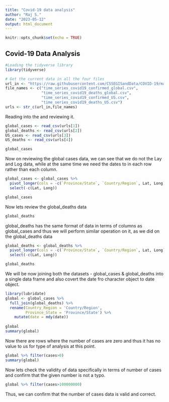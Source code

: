 ```yaml
---
title: "Covid-19 data analysis"
author: "Raj S."
date: "2023-05-12"
output: html_document
---
```


```r
knitr::opts_chunk$set(echo = TRUE)
```

## Covid-19 Data Analysis

```r
#Loading the tidyverse library
library(tidyverse)
```

```r
# Get the current data in all the four files 
url_in <- "https://raw.githubusercontent.com/CSSEGISandData/COVID-19/master/csse_covid_19_data/csse_covid_19_time_series/"
file_names <- c("time_series_covid19_confirmed_global.csv",
                "time_series_covid19_deaths_global.csv",
                "time_series_covid19_confirmed_US.csv",
                "time_series_covid19_deaths_US.csv")
urls <- str_c(url_in,file_names)
```

Reading into the and reviewing it.

```r
global_cases <- read_csv(urls[1])
global_deaths <- read_csv(urls[2])
US_cases <- read_csv(urls[3])
US_deaths <- read_csv(urls[4])

global_cases
```

Now on reviewing the global cases data, we can see that we do not the Lay and Log data, while at the same time we need the dates to in each row rather than each column.

```r
global_cases <- global_cases %>% 
  pivot_longer(cols = -c(`Province/State`, `Country/Region`, Lat, Long), names_to = "date", values_to = "cases" ) %>%
  select(-c(Lat, Long))

global_cases
```

Now lets review the global_deaths data 

```r
global_deaths
```

global_deaths has the same format of data in terms of columns as global_cases and thus we will perform similar operation on it, as we did on the global_deaths data

```r
global_deaths <- global_deaths %>% 
  pivot_longer(cols = -c(`Province/State`, `Country/Region`, Lat, Long), names_to = "date", values_to = "deaths" ) %>%
  select(-c(Lat, Long))

global_deaths
```

We will be now joining both the datasets - global_cases & global_deaths into a single data frame and also covert the date fro character object to date object.

```r
library(lubridate)
global <- global_cases %>% 
  full_join(global_deaths) %>%
  rename(Country_Region = 'Country/Region',
         Province_State = 'Province/State') %>% 
    mutate(date = mdy(date))
  
global
summary(global)
```

Now there are rows where the number of cases are zero and thus it has no value to us for type of analysis at this point.

```r
global %>% filter(cases>0)
summary(global)
```
Now lets check the validity of data specifically in terms of number of cases and confirm that the given number is not a typo.

```r
global %>% filter(cases>100000000)
```

Thus, we can confirm that the number of cases data is valid and correct.